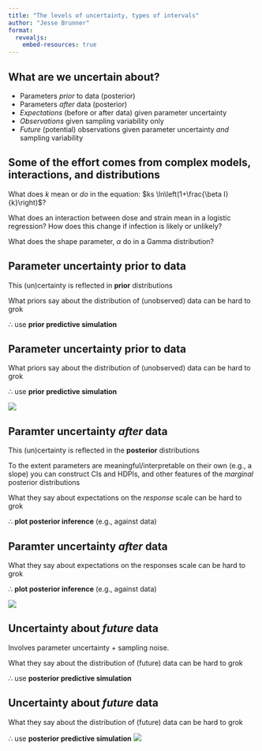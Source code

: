 ```yaml
---
title: "The levels of uncertainty, types of intervals"
author: "Jesse Brunner"
format: 
  revealjs:
    embed-resources: true
---
```


## What are we uncertain about?

* Parameters _prior_ to data (posterior)
* Parameters _after_ data (posterior)
* _Expectations_ (before or after data) given parameter uncertainty
* _Observations_ given sampling variability only 
* _Future_ (potential) observations given parameter uncertainty _and_ sampling variability


## Some of the effort comes from complex models, interactions, and distributions

What does $k$ mean or _do_ in the equation: $ks \ln\left(1+\frac{\beta I}{k}\right)$? 

What does an interaction between dose and strain mean in a logistic regression? How does this change if infection is likely or unlikely? 

What does the shape parameter, $\alpha$ do in a Gamma distribution? 

## Parameter uncertainty prior to data {auto-animate=true}

This (un)certainty is reflected in **prior** distributions

What priors say about the distribution of (unobserved) data can be hard to grok

::: {.fragment .fade-up}
$\therefore$ use **prior predictive simulation**
:::

## Parameter uncertainty prior to data {auto-animate=true}

What priors say about the distribution of (unobserved) data can be hard to grok

$\therefore$ use **prior predictive simulation**

![](PriorPredictive45.png)


## Paramter uncertainty _after_ data {auto-animate=true}

This (un)certainty is reflected in the **posterior** distributions

To the extent parameters are meaningful/interpretable on their own (e.g., a slope) you can construct CIs and HDPIs, and other features of the _marginal_ posterior distributions

What they say about expectations on the _response_ scale can be hard to grok

::: {.fragment .fade-up}
$\therefore$ **plot posterior inference** (e.g., against data)
:::

## Paramter uncertainty _after_ data {auto-animate=true}

What they say about expectations on the responses scale can be hard to grok

$\therefore$ **plot posterior inference** (e.g., against data)

![](PostInferenceData49.png)


## Uncertainty about _future_ data {auto-animate=true}

Involves parameter uncertainty + sampling noise.

What they say about the distribution of (future) data can be hard to grok

::: {.fragment .fade-up}
$\therefore$ use **posterior predictive simulation**
:::

## Uncertainty about _future_ data {auto-animate=true}

What they say about the distribution of (future) data can be hard to grok

$\therefore$ use **posterior predictive simulation**
![](PostPredictiveInterve410.png)
